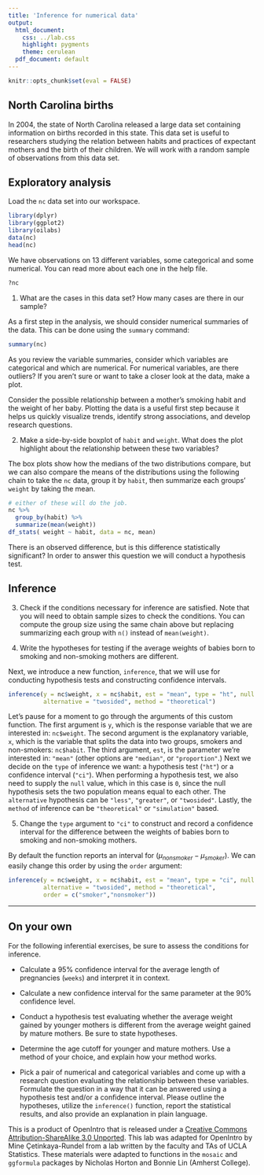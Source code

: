 ```yaml
---
title: 'Inference for numerical data'
output:
  html_document:
    css: ../lab.css
    highlight: pygments
    theme: cerulean
  pdf_document: default
---
```


```r
knitr::opts_chunk$set(eval = FALSE)
```

## North Carolina births

In 2004, the state of North Carolina released a large data set containing 
information on births recorded in this state. This data set is useful to 
researchers studying the relation between habits and practices of expectant 
mothers and the birth of their children. We will work with a random sample of 
observations from this data set.

## Exploratory analysis

Load the `nc` data set into our workspace.

```r
library(dplyr)
library(ggplot2)
library(oilabs)
data(nc)
head(nc)
```

We have observations on 13 different variables, some categorical and some 
numerical. You can read more about each one in the help file.

```r
?nc
```

1.  What are the cases in this data set? How many cases are there in our sample?

As a first step in the analysis, we should consider numerical summaries of the 
data. This can be done using the `summary` command:

```r
summary(nc)
```

As you review the variable summaries, consider which variables are categorical 
and which are numerical. For numerical variables, are there outliers? If you 
aren't sure or want to take a closer look at the data, make a plot.

Consider the possible relationship between a mother's smoking habit and the 
weight of her baby. Plotting the data is a useful first step because it helps 
us quickly visualize trends, identify strong associations, and develop research
questions.

2.  Make a side-by-side boxplot of `habit` and `weight`. What does the plot 
highlight about the relationship between these two variables?

The box plots show how the medians of the two distributions compare, but we can
also compare the means of the distributions using the following chain to take
the `nc` data, group it by `habit`, then summarize each groups' `weight` by taking
the mean.

```r
# either of these will do the job.
nc %>%
  group_by(habit) %>%
  summarize(mean(weight))
df_stats( weight ~ habit, data = nc, mean)
```

There is an observed difference, but is this difference statistically 
significant? In order to answer this question we will conduct a hypothesis test.

## Inference

3.  Check if the conditions necessary for inference are satisfied. Note that 
you will need to obtain sample sizes to check the conditions. You can compute 
the group size using the same chain above but replacing summarizing each group
with `n()` instead of `mean(weight)`.

4.  Write the hypotheses for testing if the average weights of babies born to 
smoking and non-smoking mothers are different.

Next, we introduce a new function, `inference`, that we will use for conducting
hypothesis tests and constructing confidence intervals. 

```r
inference(y = nc$weight, x = nc$habit, est = "mean", type = "ht", null = 0, 
          alternative = "twosided", method = "theoretical")
```

Let's pause for a moment to go through the arguments of this custom function. 
The first argument is `y`, which is the response variable that we are 
interested in: `nc$weight`. The second argument is the explanatory variable, 
`x`, which is the variable that splits the data into two groups, smokers and 
non-smokers: `nc$habit`. The third argument, `est`, is the parameter we're 
interested in: `"mean"` (other options are `"median"`, or `"proportion"`.) Next
we decide on the `type` of inference we want: a hypothesis test (`"ht"`) or a 
confidence interval (`"ci"`). When performing a hypothesis test, we also need 
to supply the `null` value, which in this case is `0`, since the null 
hypothesis sets the two population means equal to each other. The `alternative`
hypothesis can be `"less"`, `"greater"`, or `"twosided"`. Lastly, the `method` 
of inference can be `"theoretical"` or `"simulation"` based.

5.  Change the `type` argument to `"ci"` to construct and record a confidence 
interval for the difference between the weights of babies born to smoking and 
non-smoking mothers.

By default the function reports an interval for ($\mu_{nonsmoker} - \mu_{smoker}$). 
We can easily change this order by using the `order` argument:

```r
inference(y = nc$weight, x = nc$habit, est = "mean", type = "ci", null = 0, 
          alternative = "twosided", method = "theoretical", 
          order = c("smoker","nonsmoker"))
```

* * *

## On your own

For the following inferential exercises, be sure to assess the conditions for
inference.

-   Calculate a 95% confidence interval for the average length of pregnancies 
(`weeks`) and interpret it in context.

-   Calculate a new confidence interval for the same parameter at the 90% 
confidence level.

-   Conduct a hypothesis test evaluating whether the average weight gained by 
younger mothers is different from the average weight gained by mature mothers.
Be sure to state hypotheses.

-   Determine the age cutoff for younger and mature mothers. Use a method of
your choice, and explain how your method works.

-   Pick a pair of numerical and categorical variables and come up with a 
research question evaluating the relationship between these variables. 
Formulate the question in a way that it can be answered using a hypothesis test
and/or a confidence interval. Please outline the hypotheses, utilize the `inference()` 
function, report the statistical results, and also provide an explanation in 
plain language.

<div id="license">
This is a product of OpenIntro that is released under a [Creative Commons 
Attribution-ShareAlike 3.0 Unported](http://creativecommons.org/licenses/by-sa/3.0).
This lab was adapted for OpenIntro by Mine &Ccedil;etinkaya-Rundel from a lab 
written by the faculty and TAs of UCLA Statistics. These materials were adapted to functions in the `mosaic` and `ggformula` packages by Nicholas Horton and Bonnie Lin (Amherst College).
</div>